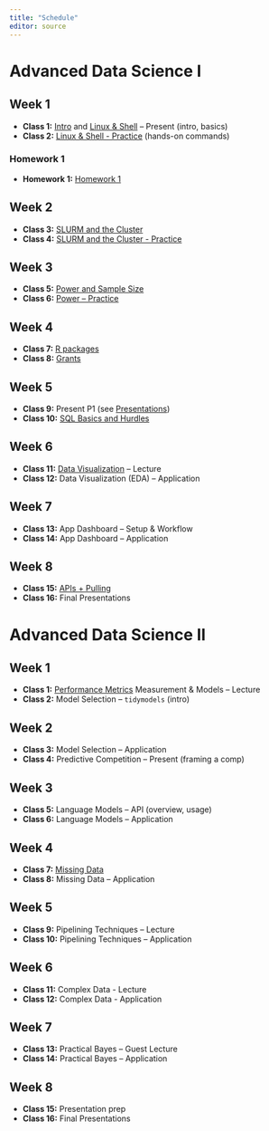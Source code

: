 ```yaml
---
title: "Schedule"
editor: source
---
```


# Advanced Data Science I

## Week 1
- **Class 1:** [Intro](https://docs.google.com/presentation/d/1fb5W1fcnIdYtq_sXl6V3bh2uFdJ68h_qSwUxWtPs_to/edit?usp=sharing) and [Linux & Shell](https://docs.google.com/presentation/d/1kFjRsQ0tOaH59HNp-v5_xdmRvAfJM0uv3R3SS-RxT4I/edit?usp=sharing) – Present (intro, basics)  
- **Class 2:** [Linux & Shell - Practice](exercises/linux_shell.html) (hands-on commands)  

### Homework 1
- **Homework 1:**  [Homework 1](homework/hw1_shell_and_linux.html)

## Week 2
<!-- John -->
- **Class 3:** [SLURM and the Cluster](https://docs.google.com/presentation/d/1L8KgZ_my3Onj8COclq71cQxWP47MHZD1zTG5dHdUdMA/edit?usp=sharing)
- **Class 4:** [SLURM and the Cluster - Practice](exercises/slurm_and_the_cluster.html)

## Week 3 
<!-- Brian -->
- **Class 5:** [Power and Sample Size](https://docs.google.com/presentation/d/1Ym5S4LkMsUXSdE-CM-X-BMiGH2UthhNOrRh23bkYSOQ/edit?usp=sharing)
- **Class 6:** [Power – Practice](exercises/power.html)

## Week 4
<!-- John -->
- **Class 7:** [R packages](https://drive.google.com/file/d/17mLWgxBLnAXoRntMAiNYAm4JsqO12AUl/view?usp=sharing)
<!-- Brian -->
- **Class 8:** [Grants](https://docs.google.com/presentation/d/1kU4HcYdaVqkg7I3ZexhAse5AZG8dlxTEgfakOUvCIdo/edit?usp=sharing)

## Week 5
<!-- Both -->
- **Class 9:** Present P1 (see [Presentations](homework/presentation1.html))
<!-- John -->
- **Class 10:** [SQL Basics and Hurdles](https://docs.google.com/presentation/d/15bZFKubDeY5Mmj37j1p639h2uLMAxZzHW9gExUh2jcU/edit?slide=id.p#slide=id.p)  

## Week 6
<!-- John -->
- **Class 11:** [Data Visualization](https://docs.google.com/presentation/d/17RY0WNOqnsjiII_hE-T7ADP5fAGZdd6v56O8QEw7qhg/edit?usp=sharing) – Lecture  
<!-- John -->
- **Class 12:** Data Visualization (EDA) – Application

## Week 7
<!-- Angela -->
- **Class 13:** App Dashboard – Setup & Workflow
- **Class 14:** App Dashboard – Application

## Week 8
<!-- John -->
- **Class 15:** [APIs + Pulling](https://docs.google.com/presentation/d/1xVh29cZAKY01coRTcGOaPftpQn1_1LCdZhW_b7tnY18/edit?usp=sharing)
<!-- Both -->
- **Class 16:** Final Presentations  


# Advanced Data Science II

## Week 1
<!-- John -->
- **Class 1:** [Performance Metrics](https://docs.google.com/presentation/d/1oSBcOWzJ7rOvZJuxiEDOQRuEBp4ncucBeXF8DiHL8kY/edit?usp=sharing) Measurement & Models – Lecture  
<!-- Angela -->
- **Class 2:** Model Selection – `tidymodels` (intro)  

## Week 2
<!-- Angela -->
- **Class 3:** Model Selection – Application
<!-- Brian -->
- **Class 4:** Predictive Competition – Present (framing a comp)  

## Week 3
<!-- Brian -->
- **Class 5:** Language Models – API (overview, usage)  
- **Class 6:** Language Models – Application

## Week 4
<!-- John -->
- **Class 7:** [Missing Data](https://docs.google.com/presentation/d/1_yN0OIDyloqqH4_Utk66KmiUhKHGIuwRl3rUvy1f5EE/edit?usp=sharing)
<!-- John -->
- **Class 8:** Missing Data – Application

## Week 5
<!-- John -->
- **Class 9:** Pipelining Techniques – Lecture  
<!-- John -->
- **Class 10:** Pipelining Techniques – Application  


## Week 6
<!-- Brian -->
- **Class 11:** Complex Data - Lecture
- **Class 12:** Complex Data - Application

## Week 7
<!-- Guest -->
- **Class 13:** Practical Bayes – Guest Lecture 
- **Class 14:** Practical Bayes – Application

## Week 8
- **Class 15:** Presentation prep
- **Class 16:** Final Presentations  


